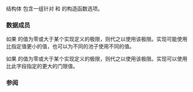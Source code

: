 {{cpp/experimental/pmr/title|pool_options}}
{{cpp/experimental/lib extensions/pmr/navbar}}
{{ddcl|header=experimental/memory_resource | since=libfund_ts |1=
struct pool_options {
    std::size_t max_blocks_per_chunk = 0;
    std::size_t largest_required_pool_block = 0;
};
}}

结构体 {{tt|std::experimental::pmr::pool_options}} 包含一组针对 {{lc|std::experimental::pmr::synchronized_pool_resource}} 和  {{lc|std::experimental::pmr::unsynchronized_pool_resource}} 的构造函数选项。

===数据成员===
{{dsc begin}}
{{dsc mem obj | nolink=true | {{dsc small|std::size_t}} max_blocks_per_chunk | 从上游内存资源填充池子每次分配的最大块数}}
{{dsc mem obj | nolink=true | {{dsc small|std::size_t}} largest_required_pool_block | 通过池化机制所应当满足的最大分配大小}}
{{dsc end}}

如果 {{tt|max_blocks_per_chunk}} 的值为零或大于某个实现定义的极限，则代之以使用该极限。实现可能使用比指定值更小的值，也可以为不同的池子使用不同的值。

如果 {{tt|largest_required_pool_block}} 的值为零或大于某个实现定义的极限，则代之以使用该极限。实现可以使用比此字段指定的更大的门限值。

=== 参阅 ===
{{dsc begin}}
{{dsc inc|cpp/experimental/pmr/dsc synchronized_pool_resource}}
{{dsc inc|cpp/experimental/pmr/dsc unsynchronized_pool_resource}}
{{dsc end}}